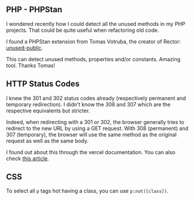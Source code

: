 

<ArticleLayout title={title} description={description} publishedAt={publishedAt}>

## PHP - PHPStan

I wondered recently how I could detect all the unused methods in my PHP projects. That could be quite useful when refactoring old code.

I found a PHPStan extension from Tomas Votruba, the creator of Rector: [unused-public](https://tomasvotruba.com/blog/can-phpstan-find-dead-public-methods/).

This can detect unused methods, properties and/or constants. Amazing tool. Thanks Tomas!

## HTTP Status Codes

I knew the 301 and 302 status codes already (respectively permanent and temporary redirection). I didn't know the 308 and 307 which are the respective equivalents but stricter.

Indeed, when redirecting with a 301 or 302, the browser generally tries to redirect to the new URL by using a GET request. With 308 (permanent) and 307 (temporary), the browser will use the same method as the original request as well as the same body.

I found out about this through the vercel documentation. You can also check [this article](https://www.drlinkcheck.com/blog/http-redirects-301-302-303-307-308).

## CSS

To select all `p` tags hot having a class, you can use `p:not([class])`.

</ArticleLayout>

